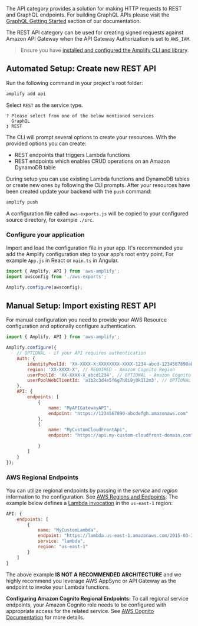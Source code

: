 The API category provides a solution for making HTTP requests to REST and GraphQL endpoints. For building GraphQL APIs please visit the [GraphQL Getting Started](/lib/graphqlapi/getting-started) section of our documentation.

The REST API category can be used for creating signed requests against Amazon API Gateway when the API Gateway Authorization is set to `AWS_IAM`. 

> Ensure you have [installed and configured the Amplify CLI and library](/cli/start/install).

## Automated Setup: Create new REST API

Run the following command in your project's root folder:

```bash
amplify add api
```

Select `REST` as the service type.

```console
? Please select from one of the below mentioned services
  GraphQL
❯ REST
```

The CLI will prompt several options to create your resources. With the provided options you can create:
- REST endpoints that triggers Lambda functions
- REST endpoints which enables CRUD operations on an Amazon DynamoDB table

During setup you can use existing Lambda functions and DynamoDB tables or create new ones by following the CLI prompts. After your resources have been created update your backend with the `push` command:

```bash
amplify push
```

A configuration file called `aws-exports.js` will be copied to your configured source directory, for example `./src`.

### Configure your application

Import and load the configuration file in your app. It's recommended you add the Amplify configuration step to your app's root entry point. For example `App.js` in React or `main.ts` in Angular.

```javascript
import { Amplify, API } from 'aws-amplify';
import awsconfig from './aws-exports';

Amplify.configure(awsconfig);
```

## Manual Setup: Import existing REST API

For manual configuration you need to provide your AWS Resource configuration and optionally configure authentication.

```javascript
import { Amplify, API } from 'aws-amplify';

Amplify.configure({
    // OPTIONAL - if your API requires authentication 
    Auth: {
        identityPoolId: 'XX-XXXX-X:XXXXXXXX-XXXX-1234-abcd-1234567890ab', // REQUIRED - Amazon Cognito Identity Pool ID
        region: 'XX-XXXX-X', // REQUIRED - Amazon Cognito Region
        userPoolId: 'XX-XXXX-X_abcd1234', // OPTIONAL - Amazon Cognito User Pool ID
        userPoolWebClientId: 'a1b2c3d4e5f6g7h8i9j0k1l2m3', // OPTIONAL - Amazon Cognito Web Client ID (26-char alphanumeric string)
    },
    API: {
        endpoints: [
            {
                name: "MyAPIGatewayAPI",
                endpoint: "https://1234567890-abcdefgh.amazonaws.com"
            },
            {
                name: "MyCustomCloudFrontApi",
                endpoint: "https://api.my-custom-cloudfront-domain.com",

            }
        ]
    }
});
```

### AWS Regional Endpoints

<!-- TODO Rewrite why do we have this here if we do NOT recommend it? -->

You can utilize regional endpoints by passing in the *service* and *region* information to the configuration. See [AWS Regions and Endpoints](https://docs.aws.amazon.com/general/latest/gr/rande.html). The example below defines a [Lambda invocation](https://docs.aws.amazon.com/lambda/latest/dg/API_Invoke.html) in the `us-east-1` region:

```javascript
API: {
    endpoints: [
        {
            name: "MyCustomLambda",
            endpoint: "https://lambda.us-east-1.amazonaws.com/2015-03-31/functions/yourFuncName/invocations",
            service: "lambda",
            region: "us-east-1"
        }
    ]
}
```
<Callout warning>

The above example **IS NOT A RECOMMENDED ARCHITECTURE** and we highly recommend you leverage AWS AppSync or API Gateway as the endpoint to invoke your Lambda functions. 

</Callout>

 <Callout>

 **Configuring Amazon Cognito Regional Endpoints:** To call regional service endpoints, your Amazon Cognito role needs to be configured with appropriate access for the related service. See [AWS Cognito Documentation](https://docs.aws.amazon.com/cognito/latest/developerguide/iam-roles.html) for more details.

 </Callout>